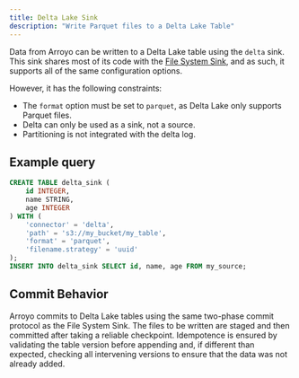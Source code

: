 ```yaml
---
title: Delta Lake Sink
description: "Write Parquet files to a Delta Lake Table"
---
```


Data from Arroyo can be written to a Delta Lake table using the `delta` sink.
This sink shares most of its code with the [File System Sink](/connectors/filesystem),
and as such, it supports all of the same configuration options.

However, it has the following constraints:
* The `format` option must be set to `parquet`, as Delta Lake only supports Parquet files.
* Delta can only be used as a sink, not a source.
* Partitioning is not integrated with the delta log.

## Example query
```sql
CREATE TABLE delta_sink (
    id INTEGER,
    name STRING,
    age INTEGER
) WITH (
    'connector' = 'delta',
    'path' = 's3://my_bucket/my_table',
    'format' = 'parquet',
    'filename.strategy' = 'uuid'
);
INSERT INTO delta_sink SELECT id, name, age FROM my_source;
```

## Commit Behavior
Arroyo commits to Delta Lake tables using the same two-phase commit protocol as the File System Sink.
The files to be written are staged and then committed after taking a reliable checkpoint.
Idempotence is ensured by validating the table version before appending and, if different than expected,
checking all intervening versions to ensure that the data was not already added.